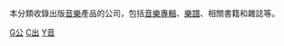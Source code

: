 {{Commons category|Music publishing companies}}
本分類收錄出版[[音樂|音樂]]產品的公司，包括[[音樂專輯|音樂專輯]]、[[樂譜|樂譜]]、相關書籍和雜誌等。

[[Category:音樂出版|G公]]
[[Category:音樂公司|C出]]
[[Category:出版社|Y音]]
